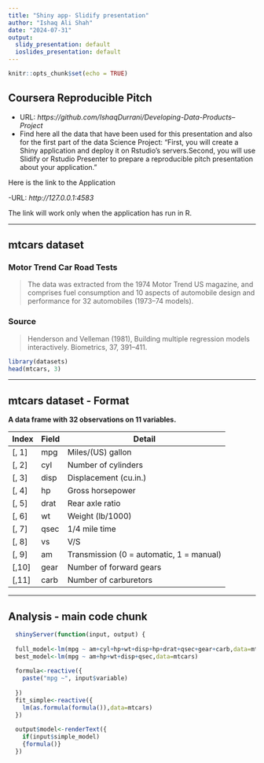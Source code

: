 ---
title: "Shiny app- Slidify presentation"
author: "Ishaq Ali Shah"
date: "2024-07-31"
output:
  slidy_presentation: default
  ioslides_presentation: default
---

```{r setup, include=FALSE}
knitr::opts_chunk$set(echo = TRUE)
```



## Coursera Reproducible Pitch


- URL: *https://github.com/IshaqDurrani/Developing-Data-Products--Project*
- Find here all the data that have been used for this presentation and also for the first part of the data Science Project: "First, you will create a Shiny application and deploy it on Rstudio's servers.Second, you will use Slidify or Rstudio Presenter to prepare a reproducible pitch presentation about your application."

Here is the link to the Application

-URL: *http://127.0.0.1:4583*

The link will work only when the application has run in R.

---

## mtcars dataset

### Motor Trend Car Road Tests

> The data was extracted from the 1974 Motor Trend US magazine, and comprises fuel consumption and 10 aspects of automobile design and performance for 32 automobiles (1973–74 models).

### Source
> Henderson and Velleman (1981), Building multiple regression models interactively. Biometrics, 37, 391–411.

```{r}
library(datasets)
head(mtcars, 3)
```

---

## mtcars dataset - Format

**A data frame with 32 observations on 11 variables.**

| Index | Field | Detail |
------- | ----- | ------ |
| [, 1] | mpg | Miles/(US) gallon |
| [, 2]  | cyl | Number of cylinders |
| [, 3]	| disp | Displacement (cu.in.) |
| [, 4]	| hp | Gross horsepower |
| [, 5]	| drat | Rear axle ratio |
| [, 6]	| wt | Weight (lb/1000) |
| [, 7]	| qsec | 1/4 mile time |
| [, 8]	| vs | V/S |
| [, 9]	| am | Transmission (0 = automatic, 1 = manual) |
| [,10]	| gear | Number of forward gears |
| [,11]	| carb | Number of carburetors |

---

## Analysis - main code chunk

```r
  shinyServer(function(input, output) {
  
  full_model<-lm(mpg ~ am+cyl+hp+wt+disp+hp+drat+qsec+gear+carb,data=mtcars)
  best_model<-lm(mpg ~ am+hp+wt+disp+qsec,data=mtcars)
  
  formula<-reactive({
    paste("mpg ~", input$variable)
    
  })
  fit_simple<-reactive({
    lm(as.formula(formula()),data=mtcars)
  })
  
  output$model<-renderText({
    if(input$simple_model)
    {formula()}
  })
```
